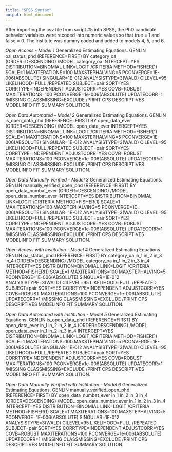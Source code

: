 ```yaml
---
title: "SPSS Syntax"
output: html_document
---
```

After importing the csv file from script #5 into SPSS, the PhD candidate behavior variables were recoded into numeric values so that true = 1 and false = 0. The institute was dummy coded and added to models 4, 5, and 6. 

*Open Access - Model 1
*Generalized Estimating Equations.
GENLIN oa_status_phd (REFERENCE=FIRST) BY category_oa (ORDER=DESCENDING)
  /MODEL category_oa INTERCEPT=YES
 DISTRIBUTION=BINOMIAL LINK=LOGIT
  /CRITERIA METHOD=FISHER(1) SCALE=1 MAXITERATIONS=100 MAXSTEPHALVING=5 PCONVERGE=1E-006(ABSOLUTE) 
    SINGULAR=1E-012 ANALYSISTYPE=3(WALD) CILEVEL=95 LIKELIHOOD=FULL
  /REPEATED SUBJECT=pair SORT=YES CORRTYPE=INDEPENDENT ADJUSTCORR=YES COVB=ROBUST 
    MAXITERATIONS=100 PCONVERGE=1e-006(ABSOLUTE) UPDATECORR=1
  /MISSING CLASSMISSING=EXCLUDE
  /PRINT CPS DESCRIPTIVES MODELINFO FIT SUMMARY SOLUTION.

*Open Data Automated - Model 2
*Generalized Estimating Equations.
GENLIN is_open_data_phd (REFERENCE=FIRST) BY open_data_ever (ORDER=DESCENDING)
  /MODEL open_data_ever INTERCEPT=YES
 DISTRIBUTION=BINOMIAL LINK=LOGIT
  /CRITERIA METHOD=FISHER(1) SCALE=1 MAXITERATIONS=100 MAXSTEPHALVING=5 PCONVERGE=1E-006(ABSOLUTE) 
    SINGULAR=1E-012 ANALYSISTYPE=3(WALD) CILEVEL=95 LIKELIHOOD=FULL
  /REPEATED SUBJECT=pair SORT=YES CORRTYPE=INDEPENDENT ADJUSTCORR=YES COVB=ROBUST 
    MAXITERATIONS=100 PCONVERGE=1e-006(ABSOLUTE) UPDATECORR=1
  /MISSING CLASSMISSING=EXCLUDE
  /PRINT CPS DESCRIPTIVES MODELINFO FIT SUMMARY SOLUTION.

*Open Data Manually Verified - Model 3
* Generalized Estimating Equations.
GENLIN manually_verified_open_phd (REFERENCE=FIRST) BY open_data_numbat_ever (ORDER=DESCENDING)
  /MODEL open_data_numbat_ever INTERCEPT=YES
 DISTRIBUTION=BINOMIAL LINK=LOGIT
  /CRITERIA METHOD=FISHER(1) SCALE=1 MAXITERATIONS=100 MAXSTEPHALVING=5 PCONVERGE=1E-006(ABSOLUTE)
    SINGULAR=1E-012 ANALYSISTYPE=3(WALD) CILEVEL=95 LIKELIHOOD=FULL
  /REPEATED SUBJECT=pair SORT=YES CORRTYPE=INDEPENDENT ADJUSTCORR=YES COVB=ROBUST
    MAXITERATIONS=100 PCONVERGE=1e-006(ABSOLUTE) UPDATECORR=1
  /MISSING CLASSMISSING=EXCLUDE
  /PRINT CPS DESCRIPTIVES MODELINFO FIT SUMMARY SOLUTION.

*Open Access with Institution - Model 4
*Generalized Estimating Equations.
GENLIN oa_status_phd (REFERENCE=FIRST) BY category_oa in_1 in_2 in_3 in_4 (ORDER=DESCENDING)
  /MODEL category_oa in_1 in_2 in_3 in_4 INTERCEPT=YES
 DISTRIBUTION=BINOMIAL LINK=LOGIT
  /CRITERIA METHOD=FISHER(1) SCALE=1 MAXITERATIONS=100 MAXSTEPHALVING=5 PCONVERGE=1E-006(ABSOLUTE) 
    SINGULAR=1E-012 ANALYSISTYPE=3(WALD) CILEVEL=95 LIKELIHOOD=FULL
  /REPEATED SUBJECT=pair SORT=YES CORRTYPE=INDEPENDENT ADJUSTCORR=YES COVB=ROBUST 
    MAXITERATIONS=100 PCONVERGE=1e-006(ABSOLUTE) UPDATECORR=1
  /MISSING CLASSMISSING=EXCLUDE
  /PRINT CPS DESCRIPTIVES MODELINFO FIT SUMMARY SOLUTION.

*Open Data Automated with Institution - Model 5
*Generalized Estimating Equations.
GENLIN is_open_data_phd (REFERENCE=FIRST) BY open_data_ever in_1 in_2 in_3 in_4 (ORDER=DESCENDING)
  /MODEL open_data_ever in_1 in_2 in_3 in_4 INTERCEPT=YES
 DISTRIBUTION=BINOMIAL LINK=LOGIT
  /CRITERIA METHOD=FISHER(1) SCALE=1 MAXITERATIONS=100 MAXSTEPHALVING=5 PCONVERGE=1E-006(ABSOLUTE) 
    SINGULAR=1E-012 ANALYSISTYPE=3(WALD) CILEVEL=95 LIKELIHOOD=FULL
  /REPEATED SUBJECT=pair SORT=YES CORRTYPE=INDEPENDENT ADJUSTCORR=YES COVB=ROBUST 
    MAXITERATIONS=100 PCONVERGE=1e-006(ABSOLUTE) UPDATECORR=1
  /MISSING CLASSMISSING=EXCLUDE
  /PRINT CPS DESCRIPTIVES MODELINFO FIT SUMMARY SOLUTION.

*Open Data Manually Verified with Institution - Model 6
*Generalized Estimating Equations.
GENLIN manually_verified_open_phd (REFERENCE=FIRST) BY open_data_numbat_ever in_1 in_2 in_3 in_4 (ORDER=DESCENDING)
  /MODEL open_data_numbat_ever in_1 in_2 in_3 in_4 INTERCEPT=YES
 DISTRIBUTION=BINOMIAL LINK=LOGIT
  /CRITERIA METHOD=FISHER(1) SCALE=1 MAXITERATIONS=100 MAXSTEPHALVING=5 PCONVERGE=1E-006(ABSOLUTE)
    SINGULAR=1E-012 ANALYSISTYPE=3(WALD) CILEVEL=95 LIKELIHOOD=FULL
  /REPEATED SUBJECT=pair SORT=YES CORRTYPE=INDEPENDENT ADJUSTCORR=YES COVB=ROBUST
    MAXITERATIONS=100 PCONVERGE=1e-006(ABSOLUTE) UPDATECORR=1
  /MISSING CLASSMISSING=EXCLUDE
  /PRINT CPS DESCRIPTIVES MODELINFO FIT SUMMARY SOLUTION.
